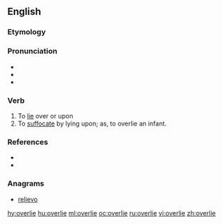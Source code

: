 ==English==

===Etymology===
{{prefix|over|lie|gloss2=to recline}}

===Pronunciation===
* {{IPA|/ˌoʊvɚˈlaɪ/}}
* {{hyphenation|over|lie|lang=en}}
* {{rhymes|aɪ}}

===Verb===
{{en-verb|overlies|overlying|overlay|overlain}}

# To [[lie]] over or upon
# To [[suffocate]] by lying upon; as, to overlie an infant.

===References===
* {{R:Century 1911}}
* {{R:Webster 1913}}

===Anagrams===
* [[relievo#English|relievo]]

[[hy:overlie]]
[[hu:overlie]]
[[ml:overlie]]
[[oc:overlie]]
[[ru:overlie]]
[[vi:overlie]]
[[zh:overlie]]